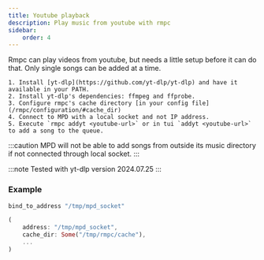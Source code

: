 ```yaml
---
title: Youtube playback
description: Play music from youtube with rmpc
sidebar:
    order: 4
---
```



Rmpc can play videos from youtube, but needs a little setup before it can do that. Only single songs can be added at a time.

<Steps>

    1. Install [yt-dlp](https://github.com/yt-dlp/yt-dlp) and have it available in your PATH.
    2. Install yt-dlp's dependencies: ffmpeg and ffprobe.
    3. Configure rmpc's cache directory [in your config file](/rmpc/configuration/#cache_dir)
    4. Connect to MPD with a local socket and not IP address.
    5. Execute `rmpc addyt <youtube-url>` or in tui `addyt <youtube-url>` to add a song to the queue.

</Steps>

:::caution
MPD will not be able to add songs from outside its music directory if not connected through local socket.
:::

:::note
Tested with yt-dlp version 2024.07.25
:::

### Example

```bash title=mpd.conf frame=terminal
bind_to_address "/tmp/mpd_socket"
```

```rust title=rmpc/config.ron frame=terminal
(
    address: "/tmp/mpd_socket",
    cache_dir: Some("/tmp/rmpc/cache"),
    ...
)

```
